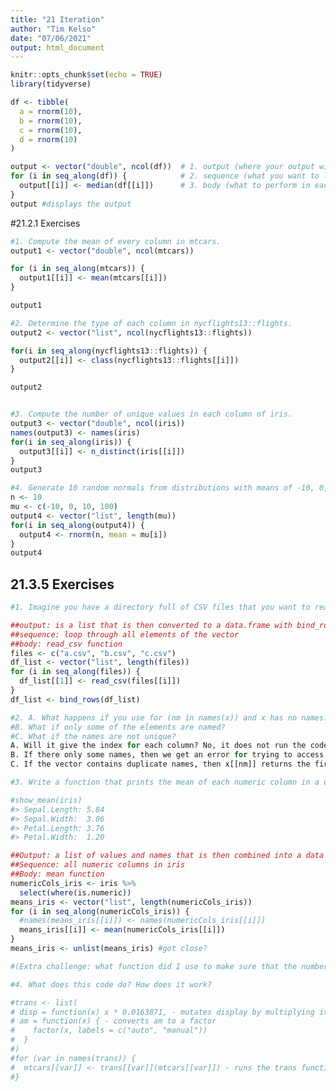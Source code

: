 ```yaml
---
title: "21 Iteration"
author: "Tim Kelso"
date: "07/06/2021"
output: html_document
---
```


```r
knitr::opts_chunk$set(echo = TRUE)
library(tidyverse)
```

```r
df <- tibble(
  a = rnorm(10),
  b = rnorm(10),
  c = rnorm(10),
  d = rnorm(10)
)

output <- vector("double", ncol(df))  # 1. output (where your output will be stored - a vector of numbers with length equal to the                                            number of columns in the dataframe)
for (i in seq_along(df)) {            # 2. sequence (what you want to loop over - each run of the loop will assign i to a                                                    different value from seq_along (safer equivalent to 1:length(x))
  output[[i]] <- median(df[[i]])      # 3. body (what to perform in each iteration for every value of i)
}
output #displays the output
```
#21.2.1 Exercises
``` r
#1. Compute the mean of every column in mtcars.
output1 <- vector("double", ncol(mtcars))

for (i in seq_along(mtcars)) {
  output1[[i]] <- mean(mtcars[[i]])
}

output1

#2. Determine the type of each column in nycflights13::flights.
output2 <- vector("list", ncol(nycflights13::flights))

for(i in seq_along(nycflights13::flights)) {
  output2[[i]] <- class(nycflights13::flights[[i]])
}

output2


#3. Compute the number of unique values in each column of iris.
output3 <- vector("double", ncol(iris))
names(output3) <- names(iris)
for(i in seq_along(iris)) {
  output3[[i]] <- n_distinct(iris[[i]])
}
output3

#4. Generate 10 random normals from distributions with means of -10, 0, 10, and 100.
n <- 10
mu <- c(-10, 0, 10, 100)
output4 <- vector("list", length(mu))
for(i in seq_along(output4)) {
  output4 <- rnorm(n, mean = mu[i])
}
output4
```

## 21.3.5 Exercises
``` r
#1. Imagine you have a directory full of CSV files that you want to read in. You have their paths in a vector, "files <- dir("data/", pattern = "\\.csv$", full.names = TRUE)", and now want to read each one with read_csv(). Write the for loop that will load them into a single data frame.

##output: is a list that is then converted to a data.frame with bind_rows
##sequence: loop through all elements of the vector
##body: read_csv function
files <- c("a.csv", "b.csv", "c.csv")
df_list <- vector("list", length(files))
for (i in seq_along(files)) {
  df_list[[1]] <- read_csv(files[[i]])
}
df_list <- bind_rows(df_list)

#2. A. What happens if you use for (nm in names(x)) and x has no names? 
#B. What if only some of the elements are named? 
#C. What if the names are not unique?
A. Will it give the index for each column? No, it does not run the code in the loop. In other words, it runs zero iterations of the loop.
B. If there only some names, then we get an error for trying to access an element without a name.
C. If the vector contains duplicate names, then x[[nm]] returns the first element with that name.

#3. Write a function that prints the mean of each numeric column in a data frame, along with its name. For example, show_mean(iris) would print:

#show_mean(iris)
#> Sepal.Length: 5.84
#> Sepal.Width:  3.06
#> Petal.Length: 3.76
#> Petal.Width:  1.20

##Output: a list of values and names that is then combined into a data frame
##Sequence: all numeric columns in iris
##Body: mean function
numericCols_iris <- iris %>% 
  select(where(is.numeric))
means_iris <- vector("list", length(numericCols_iris))
for (i in seq_along(numericCols_iris)) {
  #names(means_iris[[i]]) <- names(numericCols_iris[[i]])
  means_iris[[i]] <- mean(numericCols_iris[[i]])
}
means_iris <- unlist(means_iris) #got close?

#(Extra challenge: what function did I use to make sure that the numbers lined up nicely, even though the variable names had different lengths?)

#4. What does this code do? How does it work?

#trans <- list( 
# disp = function(x) x * 0.0163871, - mutates display by multiplying it
# am = function(x) { - converts am to a factor
#    factor(x, labels = c("auto", "manual"))
#  }
#)
#for (var in names(trans)) {
#  mtcars[[var]] <- trans[[var]](mtcars[[var]]) - runs the trans function on the variables whenever it appears as a column
#}

```
